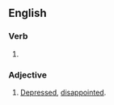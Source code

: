 ==English==

===Verb===
#{{past of|bum out}}

===Adjective===
{{en-adj|pos=[[bummed]] [[out]]}}

#{{slang}} [[depressed|Depressed]], [[disappoint]]ed.